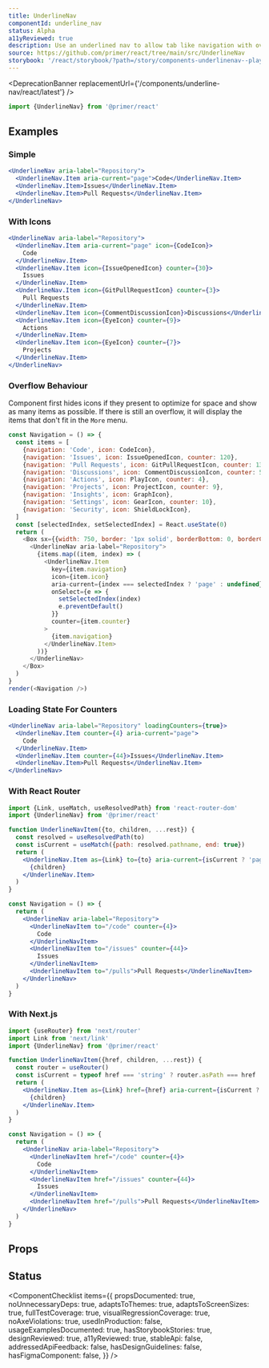 ```yaml
---
title: UnderlineNav
componentId: underline_nav
status: Alpha
a11yReviewed: true
description: Use an underlined nav to allow tab like navigation with overflow behaviour in your UI.
source: https://github.com/primer/react/tree/main/src/UnderlineNav
storybook: '/react/storybook/?path=/story/components-underlinenav--playground'
---
```



<DeprecationBanner replacementUrl={'/components/underline-nav/react/latest'} />

```js
import {UnderlineNav} from '@primer/react'
```

## Examples

### Simple

```jsx live drafts
<UnderlineNav aria-label="Repository">
  <UnderlineNav.Item aria-current="page">Code</UnderlineNav.Item>
  <UnderlineNav.Item>Issues</UnderlineNav.Item>
  <UnderlineNav.Item>Pull Requests</UnderlineNav.Item>
</UnderlineNav>
```

### With Icons

```jsx live drafts
<UnderlineNav aria-label="Repository">
  <UnderlineNav.Item aria-current="page" icon={CodeIcon}>
    Code
  </UnderlineNav.Item>
  <UnderlineNav.Item icon={IssueOpenedIcon} counter={30}>
    Issues
  </UnderlineNav.Item>
  <UnderlineNav.Item icon={GitPullRequestIcon} counter={3}>
    Pull Requests
  </UnderlineNav.Item>
  <UnderlineNav.Item icon={CommentDiscussionIcon}>Discussions</UnderlineNav.Item>
  <UnderlineNav.Item icon={EyeIcon} counter={9}>
    Actions
  </UnderlineNav.Item>
  <UnderlineNav.Item icon={EyeIcon} counter={7}>
    Projects
  </UnderlineNav.Item>
</UnderlineNav>
```

### Overflow Behaviour

Component first hides icons if they present to optimize for space and show as many items as possible. If there is still an overflow, it will display the items that don't fit in the `More` menu.

```javascript noinline live drafts
const Navigation = () => {
  const items = [
    {navigation: 'Code', icon: CodeIcon},
    {navigation: 'Issues', icon: IssueOpenedIcon, counter: 120},
    {navigation: 'Pull Requests', icon: GitPullRequestIcon, counter: 13},
    {navigation: 'Discussions', icon: CommentDiscussionIcon, counter: 5},
    {navigation: 'Actions', icon: PlayIcon, counter: 4},
    {navigation: 'Projects', icon: ProjectIcon, counter: 9},
    {navigation: 'Insights', icon: GraphIcon},
    {navigation: 'Settings', icon: GearIcon, counter: 10},
    {navigation: 'Security', icon: ShieldLockIcon},
  ]
  const [selectedIndex, setSelectedIndex] = React.useState(0)
  return (
    <Box sx={{width: 750, border: '1px solid', borderBottom: 0, borderColor: 'border.default'}}>
      <UnderlineNav aria-label="Repository">
        {items.map((item, index) => (
          <UnderlineNav.Item
            key={item.navigation}
            icon={item.icon}
            aria-current={index === selectedIndex ? 'page' : undefined}
            onSelect={e => {
              setSelectedIndex(index)
              e.preventDefault()
            }}
            counter={item.counter}
          >
            {item.navigation}
          </UnderlineNav.Item>
        ))}
      </UnderlineNav>
    </Box>
  )
}
render(<Navigation />)
```

### Loading State For Counters

```jsx live drafts
<UnderlineNav aria-label="Repository" loadingCounters={true}>
  <UnderlineNav.Item counter={4} aria-current="page">
    Code
  </UnderlineNav.Item>
  <UnderlineNav.Item counter={44}>Issues</UnderlineNav.Item>
  <UnderlineNav.Item>Pull Requests</UnderlineNav.Item>
</UnderlineNav>
```

### With React Router

```jsx
import {Link, useMatch, useResolvedPath} from 'react-router-dom'
import {UnderlineNav} from '@primer/react'

function UnderlineNavItem({to, children, ...rest}) {
  const resolved = useResolvedPath(to)
  const isCurrent = useMatch({path: resolved.pathname, end: true})
  return (
    <UnderlineNav.Item as={Link} to={to} aria-current={isCurrent ? 'page' : undefined} {...rest}>
      {children}
    </UnderlineNav.Item>
  )
}

const Navigation = () => {
  return (
    <UnderlineNav aria-label="Repository">
      <UnderlineNavItem to="/code" counter={4}>
        Code
      </UnderlineNavItem>
      <UnderlineNavItem to="/issues" counter={44}>
        Issues
      </UnderlineNavItem>
      <UnderlineNavItem to="/pulls">Pull Requests</UnderlineNavItem>
    </UnderlineNav>
  )
}
```

### With Next.js

```jsx
import {useRouter} from 'next/router'
import Link from 'next/link'
import {UnderlineNav} from '@primer/react'

function UnderlineNavItem({href, children, ...rest}) {
  const router = useRouter()
  const isCurrent = typeof href === 'string' ? router.asPath === href : router.pathname === href.pathname
  return (
    <UnderlineNav.Item as={Link} href={href} aria-current={isCurrent ? 'page' : undefined} {...rest}>
      {children}
    </UnderlineNav.Item>
  )
}

const Navigation = () => {
  return (
    <UnderlineNav aria-label="Repository">
      <UnderlineNavItem href="/code" counter={4}>
        Code
      </UnderlineNavItem>
      <UnderlineNavItem href="/issues" counter={44}>
        Issues
      </UnderlineNavItem>
      <UnderlineNavItem href="/pulls">Pull Requests</UnderlineNavItem>
    </UnderlineNav>
  )
}
```

## Props

<ComponentProps data={data} />

## Status

<ComponentChecklist
  items={{
    propsDocumented: true,
    noUnnecessaryDeps: true,
    adaptsToThemes: true,
    adaptsToScreenSizes: true,
    fullTestCoverage: true,
    visualRegressionCoverage: true,
    noAxeViolations: true,
    usedInProduction: false,
    usageExamplesDocumented: true,
    hasStorybookStories: true,
    designReviewed: true,
    a11yReviewed: true,
    stableApi: false,
    addressedApiFeedback: false,
    hasDesignGuidelines: false,
    hasFigmaComponent: false,
  }}
/>
